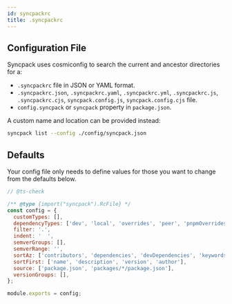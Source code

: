 ```yaml
---
id: syncpackrc
title: .syncpackrc
---
```



## Configuration File

Syncpack uses <Link
to="https://github.com/cosmiconfig/cosmiconfig">cosmiconfig</Link> to search the current and ancestor directories for a:

- `.syncpackrc` file in JSON or YAML format.
- `.syncpackrc.json`, `.syncpackrc.yaml`, `.syncpackrc.yml`, `.syncpackrc.js`, `.syncpackrc.cjs`, `syncpack.config.js`, `syncpack.config.cjs` file.
- `config.syncpack` or `syncpack` property in `package.json`.

A custom name and location can be provided instead:

```bash
syncpack list --config ./config/syncpack.json
```

## Defaults

Your config file only needs to define values for those you want to change from the defaults below.

```js title=".syncpackrc.js"
// @ts-check

/** @type {import("syncpack").RcFile} */
const config = {
  customTypes: [],
  dependencyTypes: ['dev', 'local', 'overrides', 'peer', 'pnpmOverrides', 'prod', 'resolutions'],
  filter: '.',
  indent: '  ',
  semverGroups: [],
  semverRange: '',
  sortAz: ['contributors', 'dependencies', 'devDependencies', 'keywords', 'peerDependencies', 'resolutions', 'scripts'],
  sortFirst: ['name', 'description', 'version', 'author'],
  source: ['package.json', 'packages/*/package.json'],
  versionGroups: [],
};

module.exports = config;
```
